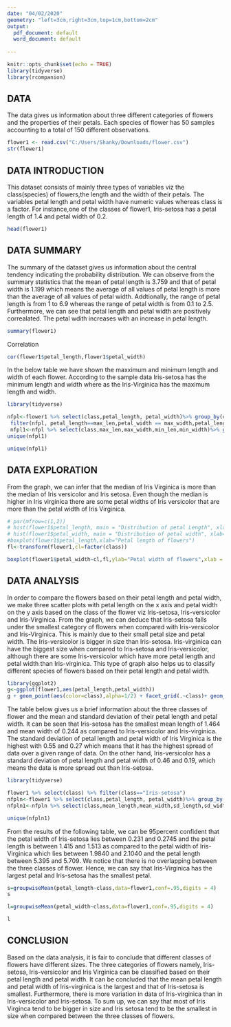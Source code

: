 ---
date: "04/02/2020"
geometry: "left=3cm,right=3cm,top=1cm,bottom=2cm"
output:
  pdf_document: default
  word_document: default
  
---

```{r setup, include=FALSE}
knitr::opts_chunk$set(echo = TRUE)
library(tidyverse)
library(rcompanion)
```

## DATA

The data gives us information about three different categories of flowers and the properties of their petals. Each species of flower has 50 samples accounting to a total of 150 different observations.

```{r flower1, echo=FALSE}
flower1 <- read.csv("C:/Users/Shanky/Downloads/flower.csv")
str(flower1)
```

## DATA INTRODUCTION

This dataset consists of mainly three types of variables viz the class(species) of flowers,the length and the width of their petals. The variables petal length and petal width have numeric values whereas class is a factor. For instance,one of the classes of flower1, Iris-setosa has a petal length of 1.4 and petal width of 0.2.

```{r}
head(flower1)
```
## DATA SUMMARY

The summary of the dataset gives us information about the central tendency indicating the probability distribution. We can observe from the summary statistics that the mean of petal length is 3.759 and that of petal width is 1.199 which means the average of all values of petal length is more than the average of all values of petal width. Addtionally, the range of petal length is from 1 to 6.9 whereas the range of petal width is from 0.1 to 2.5. Furthermore, we can see that petal length and petal width are positively correalated. The petal wdith increases with an increase in petal length.
```{r,echo=FALSE}
summary(flower1)
```
Correlation
```{r echo=FALSE}  
cor(flower1$petal_length,flower1$petal_width)
```


In the below table we have shown the maxximum and minimum length and width of each flower. According to the sample data Iris-setosa has the minimum length and width where as the Iris-Virginica has the maximum length and width.

```{r echo=FALSE, message=FALSE, warning=FALSE, paged.print=FALSE}
library(tidyverse)
```
``` {r, echo=FALSE, include=FALSE}

nfpl<-flower1 %>% select(class,petal_length, petal_width)%>% group_by(class) %>%mutate(max_len =max(petal_length),max_width =max(petal_width),min_len =min(petal_length),min_width =min(petal_width))
 filter(nfpl, petal_length==max_len,petal_width == max_width,petal_length==min_len,petal_width == min_width,)
 nfpl1<-nfpl %>% select(class,max_len,max_width,min_len,min_width)%>% group_by(class)
unique(nfpl1)
```
```{r}
unique(nfpl1)
```


## DATA EXPLORATION
From the graph, we can infer that the median of Iris Virginica is more than the median of Iris versicolor and Iris setosa. Even though the median is higher in Iris virginica there are some petal widths of Iris versicolor that are more than the petal width of Iris Virginica.
```{r message=FALSE, warning=FALSE, include=FALSE, paged.print=FALSE}
# par(mfrow=c(1,2))
# hist(flower1$petal_length, main = "Distribution of petal Length", xlab="Petal Width")
# hist(flower1$petal_width, main = "Distribution of petal width", xlab="Petal Width")
#boxplot(flower1$petal_length,xlab="Petal length of flowers")
fl<-transform(flower1,cl=factor(class))
```
```{r, echo=FALSE,fig.height = 4, fig.width = 5}
boxplot(flower1$petal_width~cl,fl,ylab="Petal width of flowers",xlab = "Class")
```



## DATA ANALYSIS

In order to compare the flowers based on their petal length and petal width, we make three scatter plots with petal length on the x axis and petal width on the y axis based on the class of the flower viz Iris-setosa, Iris-versicolor and Iris-Virginica. From the graph, we can deduce that Iris-setosa falls under the smallest category of flowers when compared with Iris-versicolor and Iris-Virginica. This is mainly due to their small petal size and petal width. The Iris-versicolor is bigger in size than Iris-setosa. Iris-virginica can have the biggest size when compared to Iris-setosa and Iris-versicolor, although there are some Iris-versicolor which have more petal length and petal width than Iris-virginica. This type of graph also helps us to classify different species of flowers based on their petal length and petal width.
\vspace{15pt}

``` {r, echo=FALSE, fig.height=4,fig.allign="center"}
library(ggplot2)
g<-ggplot(flower1,aes(petal_length,petal_width))
g + geom_point(aes(color=class),alpha=1/2) + facet_grid(.~class)+ geom_smooth(method="lm",size=0,linetype=1,se=FALSE)+labs(title="Flower properties",x="Petal length",y="Petal Width")
```
\vspace{20pt}


The table below gives us a brief information about the three classes of flower and the mean and standard deviation of their petal length and petal width. It can be seen that Iris-setosa has the smallest mean length of 1.464 and mean width of 0.244 as compared to Iris-versicolor and Iris-virginica. The standard deviation of petal length and petal width  of Iris Virginica is the highest with 0.55 and 0.27 which means that it has the highest spread of data over a given range of data. On the other hand, Iris-versicolor has a standard deviation of petal length and petal width of 0.46 and 0.19, which means the data is more spread out than Iris-setosa. 

\vspace{30pt}

```{r echo=FALSE, message=FALSE, warning=FALSE, paged.print=FALSE}
library(tidyverse)
```
```{r,echo=FALSE, include=FALSE}
flower1 %>% select(class) %>% filter(class=="Iris-setosa")
nfpln<-flower1 %>% select(class,petal_length, petal_width)%>% group_by(class) %>%mutate(mean_length =mean(petal_length),mean_width =mean(petal_width),sd_length =sd(petal_length),sd_width =sd(petal_width))
nfpln1<-nfpln %>% select(class,mean_length,mean_width,sd_length,sd_width)%>% group_by(class)
```
```{r, echo=FALSE}
unique(nfpln1)
```

From the results of the following table, we can be 95percent confident that the petal width of Iris-setosa lies between 0.231 and 0.2745 and the petal length is between 1.415 and 1.513 as compared to the petal width of Iris-Virginica which lies between 1.9840 and 2.1040 and the petal length between 5.395 and 5.709. We notice that there is no overlapping between the three classes of flower. Hence, we can say that Iris-Virginica has the largest petal and Iris-setosa has the smallest petal.
```{r}
s=groupwiseMean(petal_length~class,data=flower1,conf=.95,digits = 4)
s

l=groupwiseMean(petal_width~class,data=flower1,conf=.95,digits = 4)
```
``` {r echo=FALSE}
l

```
## CONCLUSION

Based on the data analysis, it is fair to conclude that different classes of flowers have different sizes. The three categories of flowers namely, Iris-setosa, Iris-versicolor and Iris Virginica can be classified based on their petal length and petal width. It can be concluded that the mean petal length and petal width of Iris-virginica is the largest and that of Iris-setosa is smallest. Furthermore, there is more variation in data of Iris-virginica than in Iris-versicolor and Iris-setosa. To sum up, we can say that most of Iris Virginca tend to be bigger in size and Iris setosa tend to be the smallest in size when compared between the three classes of flowers.
